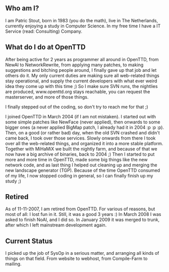 {{en/Archive/Community/Users/Infobox Developer|
realname=Patric Stout|
birthyear=1983|
codingspec=NoAI Developer, SysOp|
currentstat=Retired|
website=www.iseer.nl|
}}
== Who am I? ==

I am Patric Stout, born in 1983 (you do the math), live in The Netherlands, currently enjoying a study in Computer Science. In my free time I have a IT Service (read: Consulting) Company.



== What do I do at OpenTTD ==

After being active for 2 years as programmer all around in OpenTTD, from NewAI to NetworkRewrite, from applying many patches, to making suggestions and bitching people around, I finally gave up that job and let others do it. My only current duties are making sure all web-related things stay operational, and supply the current developers with what ever weird idea they come up with this time ;) So I make sure SVN runs, the nightlies are produced, www.openttd.org stays reachable, you can request the masterserver, and more of those things.

I finally stepped out of the coding, so don't try to reach me for that ;)

I joined OpenTTD in March 2004 (if I am not mistaken). I started out with some simple patches like NewFace (never applied), then onwards to some bigger ones (a never applied BigMap patch, I already had it in 2004 :p :p :p). Then, on a good (or rather bad) day, when the old SVN crashed and didn't came back, I took over those services. Slowly onwards from there I took over all the web-related things, and organized it into a more stable platform. Together with MiHaMiX we built the nightly farm, and because of that we now have a big archive of binaries, back to 2004 ;) Then I started to put more and more time in OpenTTD, made some big things like the new network code, and as last thing I helped out cleaning up and merging the new landscape generator (TGP). Because of the time OpenTTD consumed of my life, I now stopped coding in general, so I can finally finish up my study ;)


== Retired ==

As of 11-11-2007, I am retired from OpenTTD. For various of reasons, but most of all: I lost fun in it. Still, it was a good 3 years :)
In March 2008 I was asked to finish NoAI, and I did so. In January 2009 it was merged to trunk, after which I left mainstream development again.

== Current Status ==

I picked up the job of SysOp in a serious matter, and arranging all kinds of things on that field. From website to webhost, from Compile-Farm to mailing.